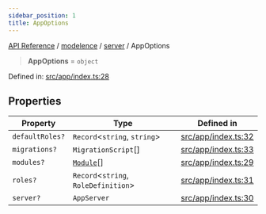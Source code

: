 ```yaml
---
sidebar_position: 1
title: AppOptions
---
```


[API Reference](/api-reference/modelence/server/type-aliases/../../../index) / [modelence](/api-reference/modelence/server/type-aliases/../../index) / [server](/api-reference/modelence/server/type-aliases/../index) / AppOptions

> **AppOptions** = `object`

Defined in: [src/app/index.ts:28](https://github.com/modelence/modelence/blob/1e944710d976ab6b4f27315125c56e7e2853136b/packages/modelence/src/app/index.ts#L28)

## Properties

| Property | Type | Defined in |
| ------ | ------ | ------ |
| <a id="defaultroles"></a> `defaultRoles?` | `Record`\<`string`, `string`\> | [src/app/index.ts:32](https://github.com/modelence/modelence/blob/1e944710d976ab6b4f27315125c56e7e2853136b/packages/modelence/src/app/index.ts#L32) |
| <a id="migrations"></a> `migrations?` | `MigrationScript`[] | [src/app/index.ts:33](https://github.com/modelence/modelence/blob/1e944710d976ab6b4f27315125c56e7e2853136b/packages/modelence/src/app/index.ts#L33) |
| <a id="modules"></a> `modules?` | [`Module`](/api-reference/modelence/server/type-aliases/../classes/Module)[] | [src/app/index.ts:29](https://github.com/modelence/modelence/blob/1e944710d976ab6b4f27315125c56e7e2853136b/packages/modelence/src/app/index.ts#L29) |
| <a id="roles"></a> `roles?` | `Record`\<`string`, `RoleDefinition`\> | [src/app/index.ts:31](https://github.com/modelence/modelence/blob/1e944710d976ab6b4f27315125c56e7e2853136b/packages/modelence/src/app/index.ts#L31) |
| <a id="server"></a> `server?` | `AppServer` | [src/app/index.ts:30](https://github.com/modelence/modelence/blob/1e944710d976ab6b4f27315125c56e7e2853136b/packages/modelence/src/app/index.ts#L30) |

